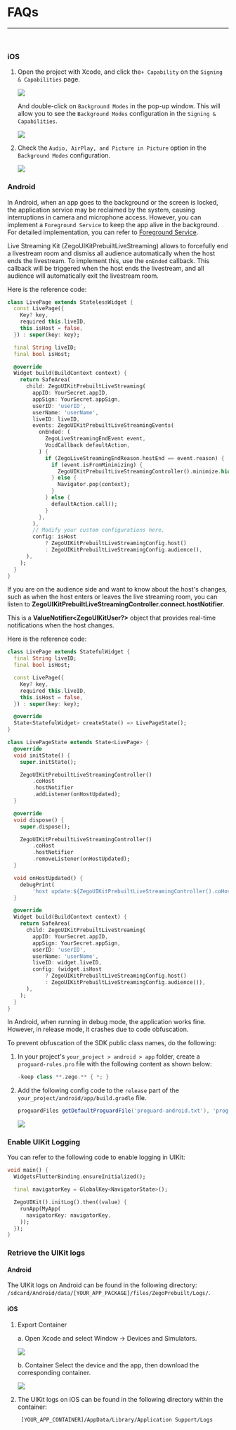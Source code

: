 # FAQs

- - -

<br/>

<Accordion title="1. How to ensure uninterrupted audio when the app is sent to the background?" defaultOpen="false">

### iOS

1. Open the project with Xcode, and click the`+ Capability` on the `Signing & Capabilities` page.

    <Frame width="512" height="auto" caption="">
        <img src="https://storage.zego.im/sdk-doc/Pics/ZegoUIKit/RN/PrebuiltCall/add_capability.jpeg" />
    </Frame>

    And double-click on `Background Modes` in the pop-up window. This will allow you to see the `Background Modes` configuration in the `Signing & Capabilities`. 

    <Frame width="512" height="auto" caption="">
        <img src="https://storage.zego.im/sdk-doc/Pics/ZegoUIKit/RN/PrebuiltCall/capability_window.jpeg" />
    </Frame>

2. Check the `Audio, AirPlay, and Picture in Picture` option in the `Background Modes` configuration.

    <Frame width="512" height="auto" caption="">
        <img src="https://storage.zego.im/sdk-doc/Pics/ZegoUIKit/live/ios_background_modes.png" />
    </Frame>


### Android

In Android, when an app goes to the background or the screen is locked, the application service may be reclaimed by the system, causing interruptions in camera and microphone access. However, you can implement a `Foreground Service` to keep the app alive in the background. For detailed implementation, you can refer to [Foreground Service](https://developer.android.com/guide/components/foreground-services).

</Accordion>


<Accordion title="2. How to make the audience leave the room automatically after ending the live stream?" defaultOpen="false">

Live Streaming Kit (ZegoUIKitPrebuiltLiveStreaming) allows to forcefully end a livestream room and dismiss all audience automatically when the host ends the livestream.
To implement this, use the `onEnded` callback. This callback will be triggered when the host ends the livestream, and all audience will automatically exit the livestream room.

Here is the reference code:

```dart
class LivePage extends StatelessWidget {
  const LivePage({
    Key? key,
    required this.liveID,
    this.isHost = false,
  }) : super(key: key);

  final String liveID;
  final bool isHost;

  @override
  Widget build(BuildContext context) {
    return SafeArea(
      child: ZegoUIKitPrebuiltLiveStreaming(
        appID: YourSecret.appID,
        appSign: YourSecret.appSign,
        userID: 'userID',
        userName: 'userName',
        liveID: liveID,
        events: ZegoUIKitPrebuiltLiveStreamingEvents(
          onEnded: (
            ZegoLiveStreamingEndEvent event,
            VoidCallback defaultAction,
          ) {
            if (ZegoLiveStreamingEndReason.hostEnd == event.reason) {
              if (event.isFromMinimizing) {
                ZegoUIKitPrebuiltLiveStreamingController().minimize.hide();
              } else {
                Navigator.pop(context);
              }
            } else {
              defaultAction.call();
            }
          },
        ),
        // Modify your custom configurations here.
        config: isHost
            ? ZegoUIKitPrebuiltLiveStreamingConfig.host()
            : ZegoUIKitPrebuiltLiveStreamingConfig.audience(),
      ),
    );
  }
}
```
</Accordion>

<Accordion title="3. How can the audience on the live stream side be aware of changes in the host? " defaultOpen="false">

If you are on the audience side and want to know about the host's changes, such as when the host enters or leaves the live streaming room, you can listen to **ZegoUIKitPrebuiltLiveStreamingController.connect.hostNotifier**. 

This is a **ValueNotifier\<ZegoUIKitUser?>** object that provides real-time notifications when the host changes.


Here is the reference code:

```dart
class LivePage extends StatefulWidget {
  final String liveID;
  final bool isHost;

  const LivePage({
    Key? key,
    required this.liveID,
    this.isHost = false,
  }) : super(key: key);

  @override
  State<StatefulWidget> createState() => LivePageState();
}

class LivePageState extends State<LivePage> {
  @override
  void initState() {
    super.initState();

    ZegoUIKitPrebuiltLiveStreamingController()
        .coHost
        .hostNotifier
        .addListener(onHostUpdated);
  }

  @override
  void dispose() {
    super.dispose();

    ZegoUIKitPrebuiltLiveStreamingController()
        .coHost
        .hostNotifier
        .removeListener(onHostUpdated);
  }

  void onHostUpdated() {
    debugPrint(
        'host update:${ZegoUIKitPrebuiltLiveStreamingController().coHost.hostNotifier.value}');
  }

  @override
  Widget build(BuildContext context) {
    return SafeArea(
      child: ZegoUIKitPrebuiltLiveStreaming(
        appID: YourSecret.appID,
        appSign: YourSecret.appSign,
        userID: 'userID',
        userName: 'userName',
        liveID: widget.liveID,
        config: (widget.isHost
            ? ZegoUIKitPrebuiltLiveStreamingConfig.host()
            : ZegoUIKitPrebuiltLiveStreamingConfig.audience()),
      ),
    );
  }
}
```
</Accordion>

<Accordion title="4. Why does the app work fine in debug mode but crash in release mode?" defaultOpen="false">

In Android, when running in debug mode, the application works fine. However, in release mode, it crashes due to code obfuscation.

To prevent obfuscation of the SDK public class names, do the following:

1. In your project's `your_project > android > app` folder, create a `proguard-rules.pro` file with the following content as shown below:

    ```gradle
    -keep class **.zego.** { *; }
    ```

2. Add the following config code to the `release` part of the `your_project/android/app/build.gradle` file.

    ```gradle
    proguardFiles getDefaultProguardFile('proguard-android.txt'), 'proguard-rules.pro'
    ```

    <Frame width="auto" height="auto" caption="">
        <img src="https://storage.zego.im/sdk-doc/Pics/ZegoUIKit/Flutter/android_class_confusion.png" />
    </Frame>

</Accordion>


<Accordion title="5. How to enable logging for UIKit?" defaultOpen="false">

### Enable UIKit Logging

You can refer to the following code to enable logging in UIKit:


```dart
void main() {
  WidgetsFlutterBinding.ensureInitialized();

  final navigatorKey = GlobalKey<NavigatorState>();

  ZegoUIKit().initLog().then((value) {
    runApp(MyApp(
      navigatorKey: navigatorKey,
    ));
  });
}
```

### Retrieve the UIKit logs

#### Android

The UIKit logs on Android can be found in the following directory: 
`/sdcard/Android/data/[YOUR_APP_PACKAGE]/files/ZegoPrebuilt/Logs/`.


#### iOS

1. Export Container

    a. Open Xcode and select Window -> Devices and Simulators.
    <Frame width="30%" height="auto" caption="">
    <img src="https://storage.zego.im/sdk-doc/Pics/ZegoUIKit/live/uikit_log_01.png" />
    </Frame>

    b. Container Select the device and the app, then download the corresponding container.
    <Frame width="30%" height="auto" caption="">
    <img src="https://storage.zego.im/sdk-doc/Pics/ZegoUIKit/live/uikit_log_02.png" />
    </Frame>

2. The UIKit logs on iOS can be found in the following directory within the container:

    ` [YOUR_APP_CONTAINER]/AppData/Library/Application Support/Logs`

</Accordion>
